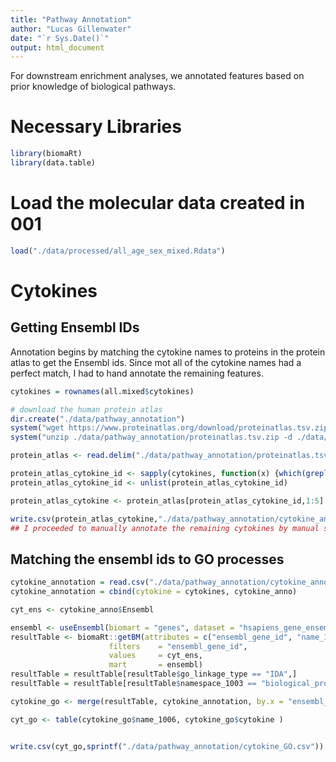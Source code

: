 ```yaml
---
title: "Pathway Annotation"
author: "Lucas Gillenwater"
date: "`r Sys.Date()`"
output: html_document
---
```

For downstream enrichment analyses, we annotated features based on prior knowledge of biological pathways. 

# Necessary Libraries
```r
library(biomaRt)
library(data.table)
```
# Load the molecular data created in 001

```r
load("./data/processed/all_age_sex_mixed.Rdata")

```

# Cytokines
## Getting Ensembl IDs
Annotation begins by matching the cytokine names to proteins in the protein atlas to get the Ensembl ids. Since mot all of the cytokine names had a perfect match, I had to hand annotate the remaining features. 
```r
cytokines = rownames(all.mixed$cytokines)

# download the human protein atlas
dir.create("./data/pathway_annotation")
system("wget https://www.proteinatlas.org/download/proteinatlas.tsv.zip  -P ./data/pathway_annotation")
system("unzip ./data/pathway_annotation/proteinatlas.tsv.zip -d ./data/pathway_annotation")

protein_atlas <- read.delim("./data/pathway_annotation/proteinatlas.tsv")

protein_atlas_cytokine_id <- sapply(cytokines, function(x) {which(grepl(x, protein_atlas$Gene, ignore.case = T) | grepl(x, protein_atlas$Gene.synonym, ignore.case = T))})
protein_atlas_cytokine_id <- unlist(protein_atlas_cytokine_id)

protein_atlas_cytokine <- protein_atlas[protein_atlas_cytokine_id,1:5]

write.csv(protein_atlas_cytokine,"./data/pathway_annotation/cytokine_annotation_raw.csv")
## I proceeded to manually annotate the remaining cytokines by manual search in the proteinatlas tsv file. The final file was saved as cytokine_annotation_processed.csv

```
## Matching the ensembl ids to GO processes
```r
cytokine_annotation = read.csv("./data/pathway_annotation/cytokine_annotation_processed.csv")
cytokine_annotation = cbind(cytokine = cytokines, cytokine_anno)

cyt_ens <- cytokine_anno$Ensembl

ensembl <- useEnsembl(biomart = "genes", dataset = "hsapiens_gene_ensembl")
resultTable <- biomaRt::getBM(attributes = c("ensembl_gene_id", "name_1006", "go_linkage_type", "namespace_1003"),       
                      filters    = "ensembl_gene_id",       
                      values     = cyt_ens,         
                      mart       = ensembl) 
resultTable = resultTable[resultTable$go_linkage_type == "IDA",]
resultTable = resultTable[resultTable$namespace_1003 == "biological_process",]

cytokine_go <- merge(resultTable, cytokine_annotation, by.x = "ensembl_gene_id", by.y = "Ensembl", all.y = TRUE)

cyt_go <- table(cytokine_go$name_1006, cytokine_go$cytokine )


write.csv(cyt_go,sprintf("./data/pathway_annotation/cytokine_GO.csv"))

```

